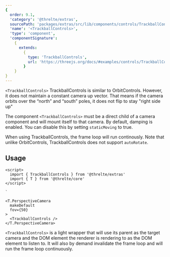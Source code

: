 ```yaml
---
{
  order: 9.1,
  'category': '@threlte/extras',
  sourcePath: 'packages/extras/src/lib/components/controls/TrackballControls/TrackballControls.svelte',
  'name': '<TrackballControls>',
  'type': 'component',
  'componentSignature':
    {
      extends:
        {
          type: 'TrackballControls',
          url: 'https://threejs.org/docs/#examples/controls/TrackballControls'
        }
    }
}
---
```


`<TrackballControls>` TrackballControls is similar to OrbitControls. However, it does not maintain a constant camera up vector. That means if the camera orbits over the “north” and “south” poles, it does not flip to stay "right side up"

The component `<TrackballControls>` must be a direct child of a camera component and will mount itself to that camera.
By default, damping is enabled. You can disable this by setting `staticMoving` to true.

When using TrackballControls, the frame loop will run continously. Note that unlike OrbitControls, TrackballControls does not support `autoRotate`.

<Example path="extras/trackball-controls" />

## Usage

```svelte
<script>
  import { TrackballControls } from '@threlte/extras'
  import { T } from '@threlte/core'
</script>

`

<T.PerspectiveCamera
  makeDefault
  fov={50}
>
  <TrackballControls />
</T.PerspectiveCamera>
```

`<TrackballControls>` is a light wrapper that will use its parent as the target camera and the DOM element
the renderer is rendering to as the DOM element to listen to. It will also by demand invalidate the frame loop
and will run the frame loop continuously.
